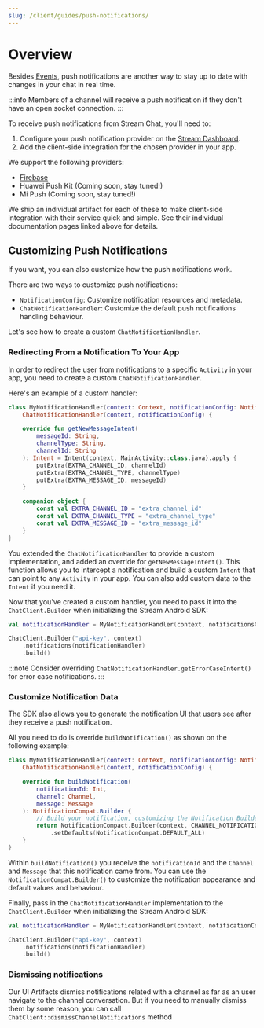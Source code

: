 ```yaml
---
slug: /client/guides/push-notifications/
---
```


# Overview

Besides [Events](https://getstream.io/chat/docs/android/event_listening/?language=kotlin), push notifications are another way to stay up to date with changes in your chat in real time.

:::info
Members of a channel will receive a push notification if they don't have an open socket connection.
:::

To receive push notifications from Stream Chat, you'll need to:

1. Configure your push notification provider on the [Stream Dashboard](https://dashboard.getstream.io/).
2. Add the client-side integration for the chosen provider in your app.

We support the following providers:

- [Firebase](./02-firebase.mdx)
- Huawei Push Kit (Coming soon, stay tuned!)
- Mi Push (Coming soon, stay tuned!)

We ship an individual artifact for each of these to make client-side integration with their service quick and simple. See their individual documentation pages linked above for details.

## Customizing Push Notifications

If you want, you can also customize how the push notifications work.

There are two ways to customize push notifications:

* `NotificationConfig`: Customize notification resources and metadata.
* `ChatNotificationHandler`: Customize the default push notifications handling behaviour.

Let's see how to create a custom `ChatNotificationHandler`.

### Redirecting From a Notification To Your App

In order to redirect the user from notifications to a specific `Activity` in your app, you need to create a custom `ChatNotificationHandler`.

Here's an example of a custom handler:

```kotlin
class MyNotificationHandler(context: Context, notificationConfig: NotificationConfig) :
    ChatNotificationHandler(context, notificationConfig) {

    override fun getNewMessageIntent(
        messageId: String,
        channelType: String,
        channelId: String
    ): Intent = Intent(context, MainActivity::class.java).apply {
        putExtra(EXTRA_CHANNEL_ID, channelId)
        putExtra(EXTRA_CHANNEL_TYPE, channelType)
        putExtra(EXTRA_MESSAGE_ID, messageId)
    }

    companion object {
        const val EXTRA_CHANNEL_ID = "extra_channel_id"
        const val EXTRA_CHANNEL_TYPE = "extra_channel_type"
        const val EXTRA_MESSAGE_ID = "extra_message_id"
    }
}
```

You extended the `ChatNotificationHandler` to provide a custom implementation, and added an override for `getNewMessageIntent()`. This function allows you to intercept a notification and build a custom `Intent` that can point to any `Activity` in your app. You can also add custom data to the `Intent` if you need it.

Now that you've created a custom handler, you need to pass it into the `ChatClient.Builder` when initializing the Stream Android SDK:

```kotlin {4}
val notificationHandler = MyNotificationHandler(context, notificationsConfig)

ChatClient.Builder("api-key", context)
    .notifications(notificationHandler)
    .build()
```

:::note
Consider overriding `ChatNotificationHandler.getErrorCaseIntent()` for error case notifications.
:::

### Customize Notification Data

The SDK also allows you to generate the notification UI that users see after they receive a push notification.

All you need to do is override `buildNotification()` as shown on the following example:

```kotlin
class MyNotificationHandler(context: Context, notificationConfig: NotificationConfig) :
    ChatNotificationHandler(context, notificationConfig) {

    override fun buildNotification(
        notificationId: Int,
        channel: Channel,
        message: Message
    ): NotificationCompat.Builder {
        // Build your notification, customizing the Notification Builder as needed
        return NotificationCompact.Builder(context, CHANNEL_NOTIFICATION_ID)
            .setDefaults(NotificationCompat.DEFAULT_ALL)
    }
}
```

Within `buildNotification()` you receive the `notificationId` and the `Channel` and `Message` that this notification came from. You can use the `NotificationCompat.Builder()` to customize the notification appearance and default values and behaviour.

Finally, pass in the `ChatNotificationHandler` implementation to the `ChatClient.Builder` when initializing the Stream Android SDK:

```kotlin {4}
val notificationHandler = MyNotificationHandler(context, notificationConfig)

ChatClient.Builder("api-key", context)
    .notifications(notificationHandler)
    .build()
```

### Dismissing notifications
Our UI Artifacts dismiss notifications related with a channel as far as an user navigate to the channel conversation.
But if you need to manually dismiss them by some reason, you can call `ChatClient::dismissChannelNotifications` method